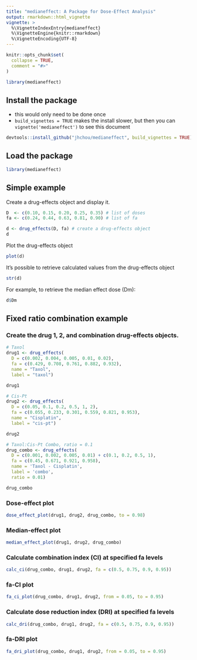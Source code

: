 ```yaml
---
title: "medianeffect: A Package for Dose-Effect Analysis"
output: rmarkdown::html_vignette
vignette: >
  %\VignetteIndexEntry{medianeffect}
  %\VignetteEngine{knitr::rmarkdown}
  %\VignetteEncoding{UTF-8}
---
```


```r
knitr::opts_chunk$set(
  collapse = TRUE,
  comment = "#>"
)
```

```r
library(medianeffect)
```

## Install the package

* this would only need to be done once
* `build_vignettes = TRUE` makes the install slower, but then you can `vignette('medianeffect')` to see this document

```r
devtools::install_github("jhchou/medianeffect", build_vignettes = TRUE)
```

## Load the package

```r
library(medianeffect)
```

## Simple example

Create a drug-effects object and display it.

```r
D  <- c(0.10, 0.15, 0.20, 0.25, 0.35) # list of doses
fa <- c(0.24, 0.44, 0.63, 0.81, 0.90) # list of fa

d <- drug_effects(D, fa) # create a drug-effects object
d
```

Plot the drug-effects object

```r
plot(d)
```

It's possible to retrieve calculated values from the drug-effects object

```r
str(d)
```

For example, to retrieve the median effect dose (Dm):

```r
d$Dm
```

## Fixed ratio combination example

### Create the drug 1, 2, and combination drug-effects objects.

```r
# Taxol
drug1 <- drug_effects(
  D = c(0.002, 0.004, 0.005, 0.01, 0.02),
  fa = c(0.429, 0.708, 0.761, 0.882, 0.932),
  name = "Taxol",
  label = "taxol")

drug1
```

```r
# Cis-Pt
drug2 <- drug_effects(
  D = c(0.05, 0.1, 0.2, 0.5, 1, 2),
  fa = c(0.055, 0.233, 0.301, 0.559, 0.821, 0.953),
  name = "Cisplatin",
  label = "cis-pt")

drug2
```

```r
# Taxol:Cis-Pt Combo, ratio = 0.1
drug_combo <- drug_effects(
  D = c(0.001, 0.002, 0.005, 0.01) + c(0.1, 0.2, 0.5, 1),
  fa = c(0.45, 0.671, 0.921, 0.958),
  name = 'Taxol - Cisplatin',
  label = 'combo',
  ratio = 0.01)

drug_combo
```

### Dose-effect plot

```r
dose_effect_plot(drug1, drug2, drug_combo, to = 0.98)
```

### Median-effect plot

```r
median_effect_plot(drug1, drug2, drug_combo)
```

### Calculate combination index (CI) at specified fa levels

```r
calc_ci(drug_combo, drug1, drug2, fa = c(0.5, 0.75, 0.9, 0.95))
```

### fa-CI plot

```r
fa_ci_plot(drug_combo, drug1, drug2, from = 0.05, to = 0.95)
```

### Calculate dose reduction index (DRI) at specified fa levels

```r
calc_dri(drug_combo, drug1, drug2, fa = c(0.5, 0.75, 0.9, 0.95))
```


### fa-DRI plot

```r
fa_dri_plot(drug_combo, drug1, drug2, from = 0.05, to = 0.95)
```
